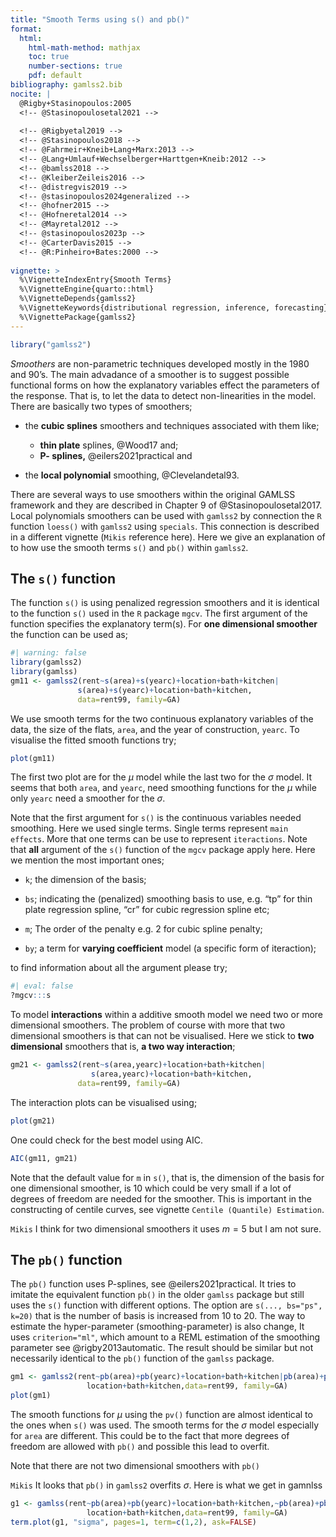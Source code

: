 ```yaml
---
title: "Smooth Terms using s() and pb()"
format: 
  html:
    html-math-method: mathjax
    toc: true
    number-sections: true
    pdf: default
bibliography: gamlss2.bib
nocite: |
  @Rigby+Stasinopoulos:2005
  <!-- @Stasinopoulosetal2021 -->
 
  <!-- @Rigbyetal2019 -->
  <!-- @Stasinopoulos2018 -->
  <!-- @Fahrmeir+Kneib+Lang+Marx:2013 -->
  <!-- @Lang+Umlauf+Wechselberger+Harttgen+Kneib:2012 -->
  <!-- @bamlss2018 -->
  <!-- @KleiberZeileis2016 -->
  <!-- @distregvis2019 -->
  <!-- @stasinopoulos2024generalized -->
  <!-- @hofner2015 -->
  <!-- @Hofneretal2014 -->
  <!-- @Mayretal2012 -->
  <!-- @stasinopoulos2023p -->
  <!-- @CarterDavis2015 -->
  <!-- @R:Pinheiro+Bates:2000 -->
  
vignette: >
  %\VignetteIndexEntry{Smooth Terms}
  %\VignetteEngine{quarto::html}
  %\VignetteDepends{gamlss2}
  %\VignetteKeywords{distributional regression, inference, forecasting}
  %\VignettePackage{gamlss2}
---
```


```r
library("gamlss2")
```

*Smoothers* are non-parametric techniques developed mostly in the 1980 and 90's. The main advadance of a smoother is to suggest possible functional forms on how the explanatory variables effect the parameters of the response. That is, to let the data to detect non-linearities in the model. There are basically two types of smoothers;

-   the **cubic splines** smoothers and techniques associated with them like;

    -   **thin plate** splines, @Wood17 and;
    -   **P- splines,** @eilers2021practical and

-   the **local polynomial** smoothing, @Clevelandetal93.

There are several ways to use smoothers within the original GAMLSS framework and they are described in Chapter 9 of @Stasinopoulosetal2017. Local polynomials smoothers can be used with `gamlss2` by connection the `R` function `loess()` with `gamlss2` using  `specials`. This connection is described in a different vignette (`Mikis` reference here). Here we give an explanation  of to how use the smooth terms  `s()` and `pb()` within `gamlss2`.

## The `s()` function 


The function `s()` is using penalized regression smoothers  and it is identical to the function `s()` used in the `R` package `mgcv`. The first argument of the function specifies the explanatory term(s). For **one dimensional smoother** the function can be used  as; 
```r
#| warning: false
library(gamlss2)
library(gamlss)
gm11 <- gamlss2(rent~s(area)+s(yearc)+location+bath+kitchen|
               s(area)+s(yearc)+location+bath+kitchen,
               data=rent99, family=GA)

```
We use smooth terms for the two continuous explanatory variables  of the data, the size of the flats, `area`, and the year of construction, `yearc`. To visualise the fitted smooth functions try; 
```r
plot(gm11)
```
The first two plot are for the $\mu$ model while the last two for the $\sigma$ model. It seems that both `area`, and `yearc`, need smoothing functions for the $\mu$ while only `yearc` need a smoother for the $\sigma$.    


Note that the first argument for `s()` is the continuous variables needed smoothing. Here we used  single terms. Single terms represent  `main effects`. More that one terms can be use to represent  `iteractions`.  Note that **all** argument of the `s()` function of the `mgcv` package apply here. Here we mention the most important ones;

- `k`; the dimension of the basis;

- `bs`;   indicating the (penalized) smoothing basis to use, e.g. "tp" for thin plate regression spline, "cr" for cubic regression spline etc; 

- `m`;	 The order of the penalty e.g. 2 for cubic spline penalty;

- `by`; a term for **varying coefficient** model (a specific form of iteraction);

to find information  about all the argument please try; 
```r
#| eval: false
?mgcv:::s
```

To model **interactions** within a  additive smooth model we need two or more dimensional smoothers. The problem of course with more that two dimensional smoothers is that can not be visualised. Here we stick to  **two dimensional** smoothers that is, **a two way interaction**;
```r
gm21 <- gamlss2(rent~s(area,yearc)+location+bath+kitchen|
                  s(area,yearc)+location+bath+kitchen,
               data=rent99, family=GA)
```

The interaction plots can be visualised using;
```r
plot(gm21)
```
One could check for the best model using AIC.  
```r
AIC(gm11, gm21)
```



::: {.callout-warning}
Note that the default value for `m` in `s()`, that is, the dimension of the basis for one dimensional smoother, is 10 which could be very small if a lot of  degrees of freedom are needed for the smoother. This is important in the constructing of centile curves, see vignette `Centile (Quantile) Estimation`.  
:::

`Mikis` I think for two dimensional smoothers it uses $m=5$ but I am not sure. 

## The `pb()` function 

The `pb()` function uses P-splines, see  @eilers2021practical. It tries to imitate the equivalent function `pb()` in the older  `gamlss` package  but still uses the `s()` function with  different options.  The option are `s(..., bs="ps", k=20)` that is the number of basis is increased from 10 to 20. The way to estimate the hyper-parameter (smoothing-parameter) is also change, It uses  `criterion="ml"`, which amount to a REML estimation of the smoothing parameter see @rigby2013automatic. The result should be similar but not necessarily identical to the `pb()` function of the `gamlss` package.

```r
gm1 <- gamlss2(rent~pb(area)+pb(yearc)+location+bath+kitchen|pb(area)+pb(yearc)+
                 location+bath+kitchen,data=rent99, family=GA)
plot(gm1)
```
The smooth functions for $\mu$ using the `pv()` function are almost identical to the ones when `s()` was used. The smooth terms for the $\sigma$ model especially for `area` are different.  This could be to the fact that more degrees of freedom are allowed with `pb()` and possible this lead to  overfit. 



::: {.callout-note}
Note that there are not two dimensional smoothers with `pb()`
:::


`Mikis` It looks that `pb()` in `gamlss2` overfits $\sigma$. Here is what we get in gamnlss

```r
g1 <- gamlss(rent~pb(area)+pb(yearc)+location+bath+kitchen,~pb(area)+pb(yearc)+
                 location+bath+kitchen,data=rent99, family=GA)
term.plot(g1, "sigma", pages=1, term=c(1,2), ask=FALSE)
```

